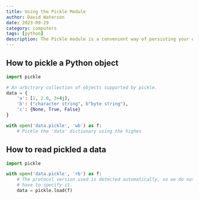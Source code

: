 ```yaml
---
title: Using the Pickle Module
author: David Waterson
date: 2023-09-29
category: computers
tags: [python]
description: The Pickle module is a convenient way of persisting your data fast    
---
```


## How to pickle a Python object

```py
import pickle

# An arbitrary collection of objects supported by pickle.
data = {
    'a': [1, 2.0, 3+4j],
    'b': ("character string", b"byte string"),
    'c': {None, True, False}
}

with open('data.pickle', 'wb') as f:
    # Pickle the 'data' dictionary using the highes
```
## How to read pickled a data

```py
import pickle

with open('data.pickle', 'rb') as f:
    # The protocol version used is detected automatically, so we do not
    # have to specify it.
    data = pickle.load(f)
```


